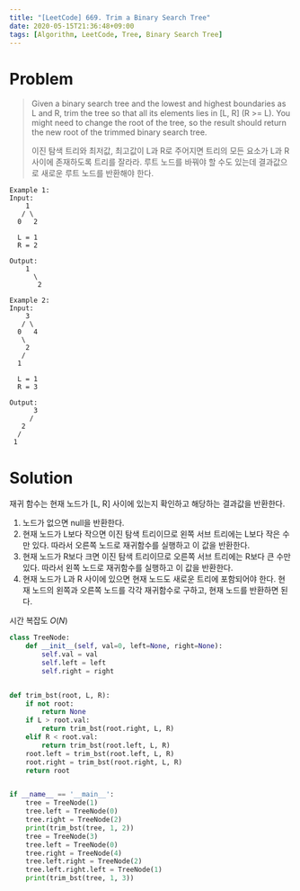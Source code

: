 ```yaml
---
title: "[LeetCode] 669. Trim a Binary Search Tree"
date: 2020-05-15T21:36:48+09:00
tags: [Algorithm, LeetCode, Tree, Binary Search Tree]
---
```


# Problem

> Given a binary search tree and the lowest and highest boundaries as L and R, trim the tree so that all its elements lies in [L, R] (R >= L). You might need to change the root of the tree, so the result should return the new root of the trimmed binary search tree.
>
> 이진 탐색 트리와 최저값, 최고값이 L과 R로 주어지면 트리의 모든 요소가 L과 R 사이에 존재하도록 트리를 잘라라. 루트 노드를 바꿔야 할 수도 있는데 결과값으로 새로운 루트 노드를 반환해야 한다.

```
Example 1:
Input:
    1
   / \
  0   2

  L = 1
  R = 2

Output:
    1
      \
       2

Example 2:
Input:
    3
   / \
  0   4
   \
    2
   /
  1

  L = 1
  R = 3

Output:
      3
     /
   2
  /
 1
```

# Solution

재귀 함수는 현재 노드가 [L, R] 사이에 있는지 확인하고 해당하는 결과값을 반환한다.

1. 노드가 없으면 null을 반환한다.
2. 현재 노드가 L보다 작으면 이진 탐색 트리이므로 왼쪽 서브 트리에는 L보다 작은 수만 있다. 따라서 오른쪽 노드로 재귀함수를 실행하고 이 값을 반환한다.
3. 현재 노드가 R보다 크면 이진 탐색 트리이므로 오른쪽 서브 트리에는 R보다 큰 수만 있다. 따라서 왼쪽 노드로 재귀함수를 실행하고 이 값을 반환한다.
4. 현재 노드가 L과 R 사이에 있으면 현재 노드도 새로운 트리에 포함되어야 한다. 현재 노드의 왼쪽과 오른쪽 노드를 각각 재귀함수로 구하고, 현재 노드를 반환하면 된다.

시간 복잡도 $O(N)$

```py
class TreeNode:
    def __init__(self, val=0, left=None, right=None):
        self.val = val
        self.left = left
        self.right = right


def trim_bst(root, L, R):
    if not root:
        return None
    if L > root.val:
        return trim_bst(root.right, L, R)
    elif R < root.val:
        return trim_bst(root.left, L, R)
    root.left = trim_bst(root.left, L, R)
    root.right = trim_bst(root.right, L, R)
    return root


if __name__ == '__main__':
    tree = TreeNode(1)
    tree.left = TreeNode(0)
    tree.right = TreeNode(2)
    print(trim_bst(tree, 1, 2))
    tree = TreeNode(3)
    tree.left = TreeNode(0)
    tree.right = TreeNode(4)
    tree.left.right = TreeNode(2)
    tree.left.right.left = TreeNode(1)
    print(trim_bst(tree, 1, 3))
```
